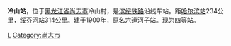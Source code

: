 {{About|黑龙江省一个原名六道河子站的车站|河北省内的一个车站|六道河子站}}
{{Infobox China railway station
|车站名称 = 冷山站
|图片 = 
|图片介绍 = 
|其他名称 = 六道河子站
|车站拼音 = Lengshan
|英文名称 = Lengshan Railway Station
|车站代码 = 62270
|车站位置 = [[黑龙江省|黑龙江省]][[哈尔滨市|哈尔滨市]][[尚志市|尚志市]]冷山村
|坐标 = 
|线路 = [[滨绥铁路|滨绥铁路]]
|车站等级 = [[四等站|四等站]]
}}

'''冷山站'''，位于[[黑龙江省|黑龙江省]][[尚志市|尚志市]]冷山村，是[[滨绥铁路|滨绥铁路]]沿线车站。距[[哈尔滨站|哈尔滨站]]234公里，[[绥芬河站|绥芬河站]]314公里。建于1900年，原名六道河子站。现为四等站。
{{China-rail-stub}}
{{滨绥铁路}}

[[Category:哈尔滨市铁路车站|L]]
[[Category:尚志市|Category:尚志市]]